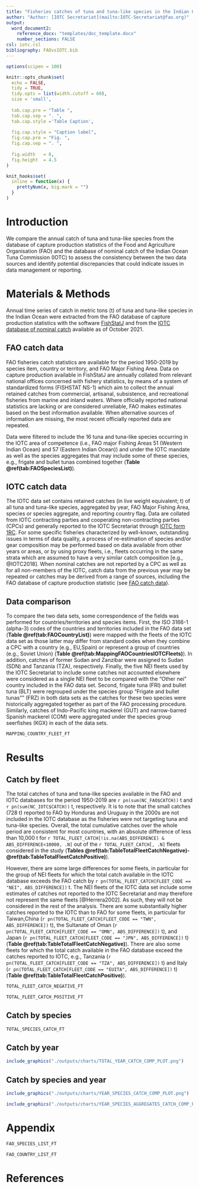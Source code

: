 ```yaml
---
title: "Fisheries catches of tuna and tuna-like species in the Indian Ocean between FAO and IOTC databases"
author: "Author: [IOTC Secretariat](mailto:IOTC-Secretariat@fao.org)" 
output:
  word_document2:
    reference_docx: "templates/doc_template.docx"
    number_sections: FALSE
csl: iotc.csl
bibliography: FAOvsIOTC.bib
---
```


```r
options(scipen = 100)

knitr::opts_chunk$set(
  echo = FALSE,
  tidy = TRUE,
  tidy.opts = list(width.cutoff = 60),
  size = 'small',
  
  tab.cap.pre = "Table ",
  tab.cap.sep = ". ",
  tab.cap.style ='Table Caption',
  
  fig.cap.style = "Caption label",
  fig.cap.pre = "Fig. ", 
  fig.cap.sep = ". ",
  
  fig.width   = 8,
  fig.height  = 4.5
)

knit_hooks$set(
  inline = function(x) {
    prettyNum(x, big.mark = "")
  }
)
```

# Introduction

We compare the annual catch of tuna and tuna-like species from the database of capture production statistics of the Food and Agriculture Organisation (FAO) and the database of nominal catch of the Indian Ocean Tuna Commission (IOTC) to assess the consistency between the two data sources and identify potential discrepancies that could indicate issues in data management or reporting.

# Materials & Methods

Annual time series of catch in metric tons (t) of tuna and tuna-like species in the Indian Ocean were extracted from the FAO database of capture production statistics with the software [FishStatJ](https://www.fao.org/fishery/statistics/software/fishstatj/en) and from the [IOTC database of nominal catch](https://iotc.org/data/datasets) available as of October 2021.

## FAO catch data {#faodata}

FAO fisheries catch statistics are available for the period 1950-2019 by species item, country or territory, and FAO Major Fishing Area. Data on capture production available in FishStatJ are annually collated from relevant national offices concerned with fishery statistics, by means of a system of standardized forms (FISHSTAT NS-1) which aim to collect the annual retained catches from commercial, artisanal, subsistence, and recreational fisheries from marine and inland waters. Where officially reported national statistics are lacking or are considered unreliable, FAO makes estimates based on the best information available. When alternative sources of information are missing, the most recent officially reported data are repeated.

Data were filtered to include the 16 tuna and tuna-like species occurring in the IOTC area of competence (i.e., FAO major Fishing Areas 51 (Western Indian Ocean) and 57 (Eastern Indian Ocean)) and under the IOTC mandate as well as the species aggregates that may include some of these species, e.g., frigate and bullet tunas combined together (**Table \@ref(tab:FAOSpeciesList)**).

## IOTC catch data {#iotcdata}

The IOTC data set contains retained catches (in live weight equivalent; t) of all tuna and tuna-like species, aggregated by year, FAO Major Fishing Area, species or species aggregate, and reporting country flag. Data are collated from IOTC contracting parties and cooperating non-contracting parties (CPCs) and generally reported to the IOTC Secretariat through [IOTC form 1RC](https://iotc.org/sites/default/files/documents/data/Form_1RC.zip). For some specific fisheries characterized by well-known, outstanding issues in terms of data quality, a process of re-estimation of species and/or gear composition may be performed based on data available from other years or areas, or by using proxy fleets, i.e., fleets occurring in the same strata which are assumed to have a very similar catch composition [e.g., @IOTC2018]. When nominal catches are not reported by a CPC as well as for all non-members of the IOTC, catch data from the previous year may be repeated or catches may be derived from a range of sources, including the FAO database of capture production statistic (see [FAO catch data](#faodata)).

## Data comparison {#comparison}

To compare the two data sets, some correspondence of the fields was performed for countries/territories and species items. First, the ISO 3166-1 (alpha-3) codes of the countries and territories included in the FAO data set (**Table \@ref(tab:FAOCountryList)**) were mapped with the fleets of the IOTC data set as those latter may differ from standard codes when they combine a CPC with a country (e.g., EU,Spain) or represent a group of countries (e.g., Soviet Union) (**Table \@ref(tab:MappingFAOCountriesIOTCFleets)**). In addition, catches of former Sudan and Zanzibar were assigned to Sudan (SDN) and Tanzania (TZA), respectively. Finally, the five NEI fleets used by the IOTC Secretariat to include some catches not accounted elsewhere were considered as a single NEI fleet to be compared with the "Other nei" country included in the FAO data set. Second, frigate tuna (FRI) and bullet tuna (BLT) were regrouped under the species group "Frigate and bullet tunas"" (FRZ) in both data sets as the catches for these two species were historically aggregated together as part of the FAO processing procedure. Similarly, catches of Indo-Pacific king mackerel (GUT) and narrow-barred Spanish mackerel (COM) were aggregated under the species group seerfishes (KGX) in each of the data sets.

```r
MAPPING_COUNTRY_FLEET_FT
```

\pagebreak 

# Results

## Catch by fleet

The total catches of tuna and tuna-like species available in the FAO and IOTC databases for the period 1950-2019 are `r pn(sum(NC_FAO$CATCH))` t  and `r pn(sum(NC_IOTC$CATCH))` t, respectively. It is to note that the small catches (728 t) reported to FAO by Honduras and Uruguay in the 2000s are not included in the IOTC database as the fisheries were not targeting tuna and tuna-like species. Overall, the total cumulative catches over the whole period are consistent for most countries, with an absolute difference of less than 10,000 t for `r TOTAL_FLEET_CATCH[!is.na(ABS_DIFFERENCE) & ABS_DIFFERENCE<10000, .N]` out of the `r TOTAL_FLEET_CATCH[, .N]` fleets considered in the study (**Tables \@ref(tab:TableTotalFleetCatchNegative)-\@ref(tab:TableTotalFleetCatchPositive)**).

However, there are some large differences for some fleets, in particular for the group of NEI fleets for which the total catch available in the IOTC database exceeds the FAO catch by `r pn(TOTAL_FLEET_CATCH[FLEET_CODE == "NEI", ABS_DIFFERENCE])` t. The NEI fleets of the IOTC data set include some estimates of catches not reported to the IOTC Secretariat and may therefore not represent the same fleets [@Herrera2002]. As such, they will not be considered in the rest of the analysis. There are some substantially higher catches reported to the IOTC than to FAO for some fleets, in particular for Taiwan,China (`r pn(TOTAL_FLEET_CATCH[FLEET_CODE == "TWN", ABS_DIFFERENCE])` t), the Sultanate of Oman (`r pn(TOTAL_FLEET_CATCH[FLEET_CODE == "OMN", ABS_DIFFERENCE])` t), and Japan (`r pn(TOTAL_FLEET_CATCH[FLEET_CODE == "JPN", ABS_DIFFERENCE])` t) (**Table \@ref(tab:TableTotalFleetCatchNegative)**). There are also some fleets for which the total catch available in the FAO database exceed the catches reported to IOTC, e.g., Tanzania (`r pn(TOTAL_FLEET_CATCH[FLEET_CODE == "TZA", ABS_DIFFERENCE])` t) and Italy (`r pn(TOTAL_FLEET_CATCH[FLEET_CODE == "EUITA", ABS_DIFFERENCE])` t) (**Table \@ref(tab:TableTotalFleetCatchPositive)**).

<!-- As the differences are reported for catches grouped across species, small differences in total catch might conceal some species-specific differences -->

```r
TOTAL_FLEET_CATCH_NEGATIVE_FT
```

\pagebreak 

```r
TOTAL_FLEET_CATCH_POSITIVE_FT
```

\pagebreak 

## Catch by species

```r
TOTAL_SPECIES_CATCH_FT
```

\pagebreak

## Catch by year

```r
include_graphics("./outputs/charts/TOTAL_YEAR_CATCH_COMP_PLOT.png")
```

\pagebreak

<!---BLOCK_LANDSCAPE_START--->

## Catch by species and year

```r
include_graphics("./outputs/charts/YEAR_SPECIES_CATCH_COMP_PLOT.png")
```

<!---BLOCK_LANDSCAPE_STOP--->

```r
include_graphics("./outputs/charts/YEAR_SPECIES_AGGREGATES_CATCH_COMP_PLOT.png")
```

# Appendix

```r
FAO_SPECIES_LIST_FT
```

\pagebreak

```r
FAO_COUNTRY_LIST_FT
```      

# References


